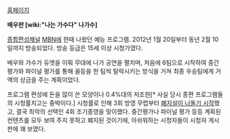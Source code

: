 [http://mbn.mk.co.kr/pages/vod/programContents.php?progCode=548&menuCode=2592 홈페이지]

'''배우판 [wiki:"나는 가수다" 나가수]'''

[[종합편성채널]] [[MBN]]에 한때 나왔던 예능 프로그램. 2012년 1월 20일부터 동년 2월 10일까지 방송되었다. 방송 등급은 15세 이상 시청가였다.

배우와 가수가 듀엣을 이뤄 무대에 나가 공연을 펼치며, 처음에 6팀으로 시작하여 중간평가와 파이널 평가를 통해 꼴등을 한 팀씩 탈락시키는 방식을 거쳐 최종 우승팀에게 거액의 상금을 주는 계획이었다.

프로그램 편성에 돈을 많이 쓴 모양이나 0.4%대의 저조한[* 사실 당시 종편 프로그램들의 시청률치고는 중박이다.] 시청률로 인해 3회 방영 무렵부터 [http://news.naver.com/main/read.nhn?mode=LSD&mid=sec&sid1=106&oid=112&aid=0002268716 폐지설이 나돌기 시작]했고, 결국 최악의 선택인 4회 조기종영을 맞이했다. 중간평가나 파이널 평가 등등 계획된 컨텐츠를 모두 보여 주지 못하고 폐지된 것이기에, 아쉬워하는 시청자들이 시청자 게시판에 꽤 보였다.
